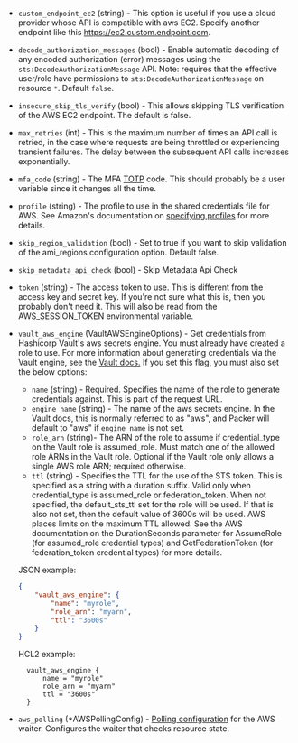 <!-- Code generated from the comments of the AccessConfig struct in builder/amazon/common/access_config.go; DO NOT EDIT MANUALLY -->

- `custom_endpoint_ec2` (string) - This option is useful if you use a cloud
  provider whose API is compatible with aws EC2. Specify another endpoint
  like this https://ec2.custom.endpoint.com.

- `decode_authorization_messages` (bool) - Enable automatic decoding of any encoded authorization (error) messages
  using the `sts:DecodeAuthorizationMessage` API. Note: requires that the
  effective user/role have permissions to `sts:DecodeAuthorizationMessage`
  on resource `*`. Default `false`.

- `insecure_skip_tls_verify` (bool) - This allows skipping TLS
  verification of the AWS EC2 endpoint. The default is false.

- `max_retries` (int) - This is the maximum number of times an API call is retried, in the case
  where requests are being throttled or experiencing transient failures.
  The delay between the subsequent API calls increases exponentially.

- `mfa_code` (string) - The MFA
  [TOTP](https://en.wikipedia.org/wiki/Time-based_One-time_Password_Algorithm)
  code. This should probably be a user variable since it changes all the
  time.

- `profile` (string) - The profile to use in the shared credentials file for
  AWS. See Amazon's documentation on [specifying
  profiles](https://docs.aws.amazon.com/sdk-for-go/v1/developer-guide/configuring-sdk.html#specifying-profiles)
  for more details.

- `skip_region_validation` (bool) - Set to true if you want to skip
  validation of the ami_regions configuration option. Default false.

- `skip_metadata_api_check` (bool) - Skip Metadata Api Check

- `token` (string) - The access token to use. This is different from the
  access key and secret key. If you're not sure what this is, then you
  probably don't need it. This will also be read from the AWS_SESSION_TOKEN
  environmental variable.

- `vault_aws_engine` (VaultAWSEngineOptions) - Get credentials from Hashicorp Vault's aws secrets engine. You must
  already have created a role to use. For more information about
  generating credentials via the Vault engine, see the [Vault
  docs.](https://www.vaultproject.io/api/secret/aws#generate-credentials)
  If you set this flag, you must also set the below options:
  -   `name` (string) - Required. Specifies the name of the role to generate
      credentials against. This is part of the request URL.
  -   `engine_name` (string) - The name of the aws secrets engine. In the
      Vault docs, this is normally referred to as "aws", and Packer will
      default to "aws" if `engine_name` is not set.
  -   `role_arn` (string)- The ARN of the role to assume if credential\_type
      on the Vault role is assumed\_role. Must match one of the allowed role
      ARNs in the Vault role. Optional if the Vault role only allows a single
      AWS role ARN; required otherwise.
  -   `ttl` (string) - Specifies the TTL for the use of the STS token. This
      is specified as a string with a duration suffix. Valid only when
      credential\_type is assumed\_role or federation\_token. When not
      specified, the default\_sts\_ttl set for the role will be used. If that
      is also not set, then the default value of 3600s will be used. AWS
      places limits on the maximum TTL allowed. See the AWS documentation on
      the DurationSeconds parameter for AssumeRole (for assumed\_role
      credential types) and GetFederationToken (for federation\_token
      credential types) for more details.
  
  JSON example:
  
  ```json
  {
      "vault_aws_engine": {
          "name": "myrole",
          "role_arn": "myarn",
          "ttl": "3600s"
      }
  }
  ```
  
  HCL2 example:
  
  ```hcl
    vault_aws_engine {
        name = "myrole"
        role_arn = "myarn"
        ttl = "3600s"
    }
  ```

- `aws_polling` (\*AWSPollingConfig) - [Polling configuration](#polling-configuration) for the AWS waiter. Configures the waiter that checks
  resource state.
